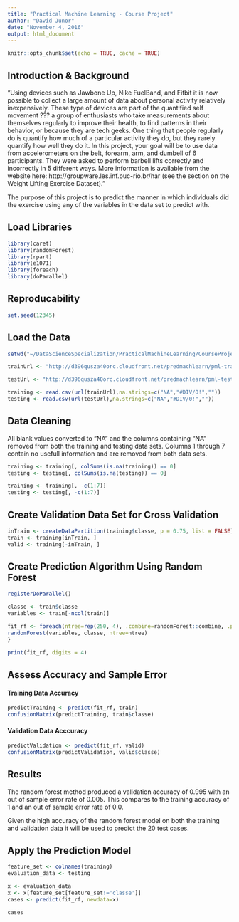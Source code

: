 ```yaml
---
title: "Practical Machine Learning - Course Project"
author: "David Junor"
date: "November 4, 2016"
output: html_document
---
```


```r
knitr::opts_chunk$set(echo = TRUE, cache = TRUE) 
```

## Introduction & Background
"Using devices such as Jawbone Up, Nike FuelBand, and Fitbit it is now possible to collect a large amount of data about personal activity relatively inexpensively. These type of devices are part of the quantified self movement ??? a group of enthusiasts who take measurements about themselves regularly to improve their health, to find patterns in their behavior, or because they are tech geeks. One thing that people regularly do is quantify how much of a particular activity they do, but they rarely quantify how well they do it. In this project, your goal will be to use data from accelerometers on the belt, forearm, arm, and dumbell of 6 participants. They were asked to perform barbell lifts correctly and incorrectly in 5 different ways. More information is available from the website here: http://groupware.les.inf.puc-rio.br/har (see the section on the Weight Lifting Exercise Dataset). "

The purpose of this project is to predict the manner in which individuals did the exercise using any of the variables in the data set to predict with.  

## Load Libraries
```r
library(caret)
library(randomForest)
library(rpart)
library(e1071)
library(foreach)
library(doParallel)
```
## Reproducability
```r
set.seed(12345)
```
## Load the Data
```r
setwd("~/DataScienceSpecialization/PracticalMachineLearning/CourseProject")
```
```r
trainUrl <- "http://d396qusza40orc.cloudfront.net/predmachlearn/pml-training.csv"
```

```r
testUrl <- "http://d396qusza40orc.cloudfront.net/predmachlearn/pml-testing.csv"
```

```r
training <- read.csv(url(trainUrl),na.strings=c("NA","#DIV/0!",""))
testing <- read.csv(url(testUrl),na.strings=c("NA","#DIV/0!",""))
```
## Data Cleaning
All blank values converted to "NA" and the columns containing "NA" removed from both the training and testing data sets.  Columns 1 through 7 contain no usefull information and are removed from both data sets.
```r
training <- training[, colSums(is.na(training)) == 0]
testing <- testing[, colSums(is.na(testing)) == 0]

training <- training[, -c(1:7)]
testing <- testing[, -c(1:7)]
```

## Create Validation Data Set for Cross Validation
```r
inTrain <- createDataPartition(training$classe, p = 0.75, list = FALSE)
train <- training[inTrain, ]
valid <- training[-inTrain, ]
```

## Create Prediction Algorithm Using Random Forest
```r
registerDoParallel()

classe <- train$classe
variables <- train[-ncol(train)]

fit_rf <- foreach(ntree=rep(250, 4), .combine=randomForest::combine, .packages='randomForest') %dopar% {
randomForest(variables, classe, ntree=ntree) 
}

print(fit_rf, digits = 4)
```

## Assess Accuracy and Sample Error

#### Training Data Accuracy
```r
predictTraining <- predict(fit_rf, train)
confusionMatrix(predictTraining, train$classe)
```

#### Validation Data Acccuracy
```r
predictValidation <- predict(fit_rf, valid)
confusionMatrix(predictValidation, valid$classe)
```
## Results
The random forest method produced a validation accuracy of 0.995 with an out of sample error rate of 0.005.  This compares to the training accuracy of 1 and an out of sample error rate of 0.0.

Given the high accuracy of the random forest model on both the training and validation data it will be used to predict the 20 test cases.


## Apply the Prediction Model
```r
feature_set <- colnames(training)
evaluation_data <- testing

x <- evaluation_data
x <- x[feature_set[feature_set!='classe']]
cases <- predict(fit_rf, newdata=x)

cases
```